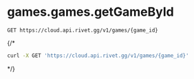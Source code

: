 # games.games.getGameById
```
GET https://cloud.api.rivet.gg/v1/games/{game_id}
```


{/*<RequestExample>
```bash curl
curl -X GET 'https://cloud.api.rivet.gg/v1/games/{game_id}'
```
</RequestExample>*/}
